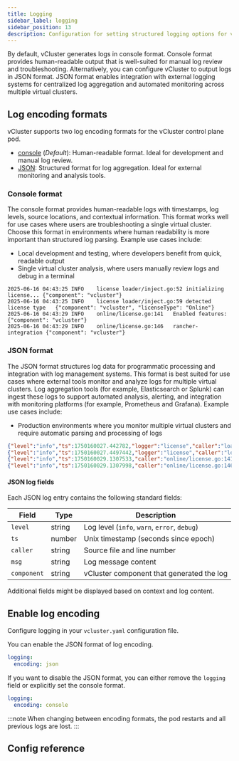 ```yaml
---
title: Logging
sidebar_label: logging
sidebar_position: 13
description: Configuration for setting structured logging options for vCluster.
---
```



By default, vCluster generates logs in console format. Console format provides human-readable output that is well-suited for manual log review and troubleshooting. Alternatively, you can configure vCluster to output logs in JSON format. JSON format enables integration with external logging systems for centralized log aggregation and automated monitoring across multiple virtual clusters.

## Log encoding formats

vCluster supports two log encoding formats for the vCluster control plane pod.

- [console](#console-format) (_Default_): Human-readable format. Ideal for development and manual log review.
- [JSON](#json-format): Structured format for log aggregation. Ideal for external monitoring and analysis tools. 

### Console format

The console format provides human-readable logs with timestamps, log levels, source locations, and contextual information. This format works well for use cases where users are troubleshooting a single virtual cluster. Choose this format in environments where human readability is more important than structured log parsing. Example use cases include:

- Local development and testing, where developers benefit from quick, readable output
- Single virtual cluster analysis, where users manually review logs and debug in a terminal

```text
2025-06-16 04:43:25	INFO	license	loader/inject.go:52	initializing license...	{"component": "vcluster"}
2025-06-16 04:43:25	INFO	license	loader/inject.go:59	detected license type	{"component": "vcluster", "licenseType": "Online"}
2025-06-16 04:43:29	INFO	online/license.go:141	Enabled features:	{"component": "vcluster"}
2025-06-16 04:43:29	INFO	online/license.go:146	rancher-integration	{"component": "vcluster"}
```

### JSON format
The JSON format structures log data for programmatic processing and integration with log management systems. This format is best suited for use cases where external tools monitor and analyze logs for multiple virtual clusters. Log aggregation tools (for example, Elasticsearch or Splunk) can ingest these logs to support automated analysis, alerting, and integration with monitoring platforms (for example, Prometheus and Grafana). Example use cases include:

- Production environments where you monitor multiple virtual clusters and require automatic parsing and processing of logs

```json
{"level":"info","ts":1750160027.442782,"logger":"license","caller":"loader/inject.go:52","msg":"initializing license...","component":"vcluster"}
{"level":"info","ts":1750160027.4497442,"logger":"license","caller":"loader/inject.go:59","msg":"detected license type","component":"vcluster","licenseType":"Online"}
{"level":"info","ts":1750160029.1307533,"caller":"online/license.go:141","msg":"Enabled features:","component":"vcluster"}
{"level":"info","ts":1750160029.1307998,"caller":"online/license.go:146","msg":"connected-clusters","component":"vcluster"}
```

#### JSON log fields

Each JSON log entry contains the following standard fields:

| Field | Type | Description |
|-------|------|-------------|
| `level` | string | Log level (`info`, `warn`, `error`, `debug`) |
| `ts`    | number | Unix timestamp (seconds since epoch) |
| `caller`| string | Source file and line number |
| `msg`   | string | Log message content |
| `component` | string | vCluster component that generated the log |

Additional fields might be displayed based on context and log content.

## Enable log encoding

Configure logging in your `vcluster.yaml` configuration file. 

You can enable the JSON format of log encoding.

```yaml 
logging:
  encoding: json
```

If you want to disable the JSON format, you can either remove the `logging` field or explicitly set the console format.

```yaml
logging:
  encoding: console
```

:::note
When changing between encoding formats, the pod restarts and all previous logs are lost. 
:::

## Config reference

<Logging />

